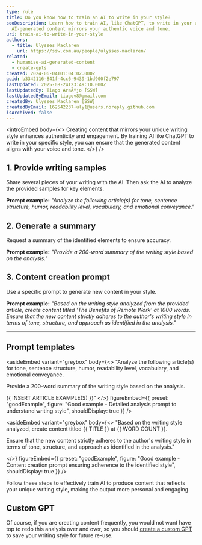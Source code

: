 ```yaml
---
type: rule
title: Do you know how to train an AI to write in your style?
seoDescription: Learn how to train AI, like ChatGPT, to write in your unique style by providing writing samples, detailed analysis prompts, and content creation prompts to ensure
  AI-generated content mirrors your authentic voice and tone.
uri: train-ai-to-write-in-your-style
authors:
  - title: Ulysses Maclaren
    url: https://ssw.com.au/people/ulysses-maclaren/
related:
  - humanise-ai-generated-content
  - create-gpts
created: 2024-06-04T01:04:02.000Z
guid: b3342116-841f-4cc6-9439-1bd900f2e797
lastUpdated: 2025-08-24T23:49:10.000Z
lastUpdatedBy: Tiago AraÃºjo [SSW]
lastUpdatedByEmail: tiagov8@gmail.com
createdBy: Ulysses Maclaren [SSW]
createdByEmail: 162542237+uly1@users.noreply.github.com
isArchived: false
---
```

<introEmbed
  body={<>
Creating content that mirrors your unique writing style enhances authenticity and engagement. By training AI like ChatGPT to write in your specific style, you can ensure that the generated content aligns with your voice and tone.
  </>}
/>
## 1. Provide writing samples

Share several pieces of your writing with the AI. Then ask the AI to analyze the provided samples for key elements.

**Prompt example:** _"Analyze the following article(s) for tone, sentence structure, humor, readability level, vocabulary, and emotional conveyance."_

## 2. Generate a summary

Request a summary of the identified elements to ensure accuracy.

**Prompt example:** _"Provide a 200-word summary of the writing style based on the analysis."_

## 3. Content creation prompt

Use a specific prompt to generate new content in your style.

**Prompt example:** _"Based on the writing style analyzed from the provided article, create content titled 'The Benefits of Remote Work' at 1000 words. Ensure that the new content strictly adheres to the author's writing style in terms of tone, structure, and approach as identified in the analysis."_

---

## Prompt templates

<asideEmbed
  variant="greybox"
  body={<>
    "Analyze the following article(s) for tone, sentence structure, humor, readability level, vocabulary, and emotional conveyance.

Provide a 200-word summary of the writing style based on the analysis.

&#123;&#123; INSERT ARTICLE EXAMPLE(S) &#125;&#125;"
  </>}
  figureEmbed={{
    preset: "goodExample",
    figure: "Good example - Detailed analysis prompt to understand writing style",
    shouldDisplay: true
  }}
/>

<asideEmbed
  variant="greybox"
  body={<>
    "Based on the writing style analyzed, create content titled &#123;&#123; TITLE &#125;&#125; at &#123;&#123; WORD COUNT &#125;&#125;.

Ensure that the new content strictly adheres to the author's writing style in terms of tone, structure, and approach as identified in the analysis."

  </>}
  figureEmbed={{
    preset: "goodExample",
    figure: "Good example - Content creation prompt ensuring adherence to the identified style",
    shouldDisplay: true
  }}
/>

Follow these steps to effectively train AI to produce content that reflects your unique writing style, making the output more personal and engaging.

## Custom GPT

Of course, if you are creating content frequently, you would not want have top to redo this analysis over and over, so you should [create a custom GPT](/create-gpts) to save your writing style for future re-use.

